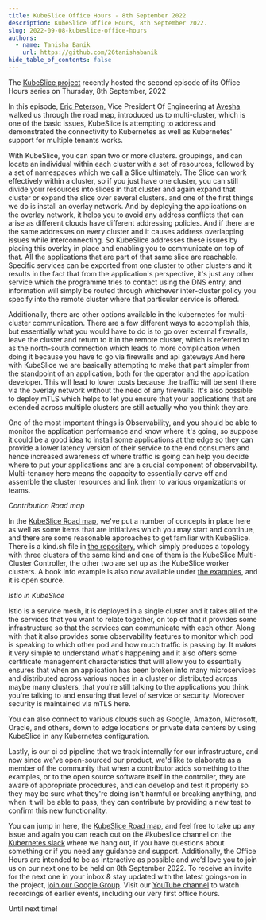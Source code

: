```yaml
---
title: KubeSlice Office Hours - 8th September 2022
description: KubeSlice Office Hours, 8th September 2022.
slug: 2022-09-08-kubeslice-office-hours
authors:
  - name: Tanisha Banik
    url: https://github.com/26tanishabanik
hide_table_of_contents: false
---
```



The [KubeSlice project](https://github.com/kubeslice) recently hosted the second episode of its Office Hours series on Thursday, 8th September, 2022

In this episode, [Eric Peterson](https://www.linkedin.com/in/eric-peterson-90073b2/), Vice President Of Engineering at [Avesha](https://avesha.io/) walked us through the road map, introduced us to multi-cluster, which is one of the basic issues, KubeSlice is attempting to address and demonstrated the connectivity to Kubernetes as well as Kubernetes' support for multiple tenants works.

With KubeSlice, you can span two or more clusters. groupings, and can locate an individual within each cluster with a set of resources, followed by a set of namespaces which we call a Slice ultimately. The Slice can work effectively within a cluster, so if you just have one cluster, you can still divide your resources into slices in that cluster and again  expand that cluster or expand the slice over several clusters. and one of the first things we do is install an overlay network. And by deploying the applications on the overlay network, it helps you to
avoid any address conflicts that can arise as different clouds have different addressing policies. And if there are the same addresses on every cluster and it causes address overlapping issues while interconnecting.
So KubeSlice addresses these issues by placing this overlay in place and enabling you to
communicate on top of that. All the applications that are part of that same slice are reachable.
Specific services can be exported from one cluster to other clusters and it results in the fact that from the application's perspective, it's just any other service which the programme tries to contact using the DNS entry, and information will simply be routed through whichever inter-cluster policy you specify into the remote cluster where that particular service is offered. 

Additionally, there are other options available in the kubernetes for multi-cluster communication.
There are a few different ways to accomplish this, but essentially what you would have to do is to go over external firewalls, leave the cluster and return to it in the remote cluster, which is referred to as the north-south connection which leads to more complication when doing it because you have to go via firewalls and api gateways.And here with KubeSlice we are basically attempting to make that part simpler from the standpoint of an application, both for the operator and the application developer. This will lead  to lower costs because the traffic will be sent there via the overlay network without the need of any firewalls. It's also possible to deploy
mTLS which helps to let you ensure that your applications that are extended across multiple clusters are still actually who you think they are. 

One of the most important things is Observability, and you should be able to monitor the application performance and know where it's going, so suppose it could be a good idea to install some applications at the edge so they can provide a lower latency version of their service to the end consumers and hence increased awareness of where traffic is going can help you decide where to put your applications and are a crucial component of observability.
Multi-tenancy here means the capacity to essentially carve off and assemble the cluster resources and link them to various organizations or teams. 

*Contribution Road map*

In the [KubeSlice Road map](https://github.com/orgs/kubeslice/projects/4/views/1), we've put a number of concepts in place here as well as some  items that are initiatives which you may start and continue, and there are some reasonable approaches to get familiar with KubeSlice.
There is a kind.sh file in [the repository](https://github.com/kubeslice/examples), which simply produces a topology with three clusters of the same kind and one of them is the KubeSlice Multi-Cluster Controller, the other two are set up as the KubeSlice worker clusters. A book info example is also now available under [the examples](https://github.com/kubeslice/examples), and it is open source.

*Istio in KubeSlice*

Istio is a service mesh, it is deployed in a single cluster and it takes all of the
the services  that you want to relate together, on top of that it provides some infrastructure so that the services can communicate with each other. Along with  that it also provides some observability features to monitor which pod is speaking to which other pod and how much traffic is passing by. It makes it very simple to understand what's happening and it also offers some certificate management characteristics that will allow you to essentially ensures that when an application has been broken into many microservices and distributed across various nodes in a cluster or distributed across maybe many clusters, that you're still talking to the applications you think you're talking to and ensuring that level of service or security. Moreover security is maintained via mTLS here.

You  can also connect to various clouds such as  Google, Amazon, Microsoft, Oracle, and others, down to edge locations or private data centers by using KubeSlice in any Kubernetes configuration.

Lastly, is our ci cd pipeline  that we track internally for our infrastructure, and now since  we've open-sourced our product,  we'd like to elaborate as a member of the community
that  when a contributor adds something to the examples, or to the open source software itself in the controller, they are aware of appropriate procedures, and can develop and test it properly so they may be sure what they're doing isn't harmful or breaking anything, and when it will be able to pass, they can contribute by providing a new test to confirm this new functionality.


You can jump in here, the [KubeSlice Road map](https://github.com/orgs/kubeslice/projects/4/views/1), and feel free to take up any issue and again you can reach out on the  #kubeslice channel on the [Kubernetes slack](https://slack.k8s.io/) where we hang out, if you have questions about something or if you need any guidance and support. 
Additionally, the Office Hours are intended 
to be as interactive as possible and we’d love you to join us on our next one to be held on 8th September 2022. 
To receive an invite for the next one in your inbox & stay updated with the latest goings-on in the project, [join our Google Group](https://groups.google.com/g/kubeslice-dev).
Visit our [YouTube channel](https://www.youtube.com/channel/UCtMSqfUzbv33CasQ8mzlSPw) to watch recordings of earlier events, 
including our very first office hours.

Until next time!